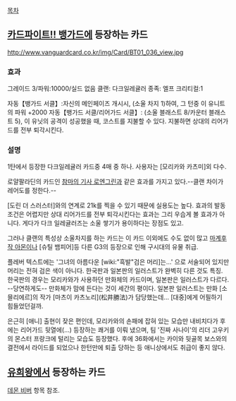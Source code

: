 [[목차]]


== [[카드파이트!! 뱅가드]]에 등장하는 카드 ==

http://www.vanguardcard.co.kr/img/Card/BT01_036_view.jpg

=== 효과 ===
그레이드 3/파워:10000/실드 없음
클랜: 다크일레귤러
종족: 엘프
크리티컬:1

자동【뱅가드 서클】:자신의 메인페이즈 개시시, (소울 차지 1)하여, 그 턴중 이 유니트의 파워 +2000 
자동【뱅가드 서클/리어가드 서클】: (소울 블래스트 8/카운터 블래스트 5), 이 유닛의 공격이 성공했을 때, 코스트를 지불할 수 있다. 지불하면 상대의 리어가드를 전부 퇴각시킨다.

=== 설명 ===
1탄에서 등장한 다크일레귤러 카드중 4매 중 하나. 사용자는 [모리카와 카츠미]외  다수.

로얄팔라딘의 카드인 [[참마의 기사 로엔그린]]과 같은 효과를 가지고 있다.--클랜 차이가 레어도를 정한다.--

[도린 더 스러스터]와의 연계로 21k를 찍을 수 있기 때문에 실용도는 높다. 효과의 발동 조건은 어렵지만 상대 리어가드를 전부 퇴각시킨다는 효과는 그리 우습게 볼 효과가 아니다. 게다가 다크 일레귤러즈는 소울 쌓기가 용이하다는 장점도 있고.

그러나 클랜의 특성상 소울차지를 하는 카드는 이 카드 이외에도 수도 없이 많고 [[마계후작 아몬]]이나 [슈틸 뱀피어]등 다른 G3의 등장으로 인해 구시대의 유물 취급.

플레버 텍스트에는 '그녀의 아름다운 [wiki:"흑발"검은 머리]는…' 으로 서술되어 있지만 머리는 전혀 검은 색이 아니다. 한국판과 일본판의 일러스트가 완벽히 다른 것도 특징. 한국판의 경우는 모리카와가 사용하던 만화체의 카드이며, 일본판은 일러스트가 다르다. --당연하게도-- 만화체가 맘에 든다는 것이 세간의 평이다.
일본판 일러스트는 만화 [소믈리에르]의 작가 [마츠이 카츠노리](松井勝法)가 담당했는데… [대중]에게 어필하기 힘들었던걸까.

은근히 [애니] 출현이 잦은 편인데, 모리카와의 손패에 잡혀 있는 모습만 내비치다가 후에는 리어가드 뒷열에(…) 등장하는 쾌거를 이뤄 냈으며, 팀 '진짜 사나이'의 리더 고우키의 몬스터 프랑크에 털리는 모습도 등장했다.
후에 36화에서는 카이와 뒷골목 보스와의 결전에서 라이드를 되었으나 한턴만에 퇴출 당하는 등 애니상에서도 취급이 좋지 않다.

== [[유희왕]]에서 등장하는 카드 ==

[[데몬 비버]] 항목 참조.
